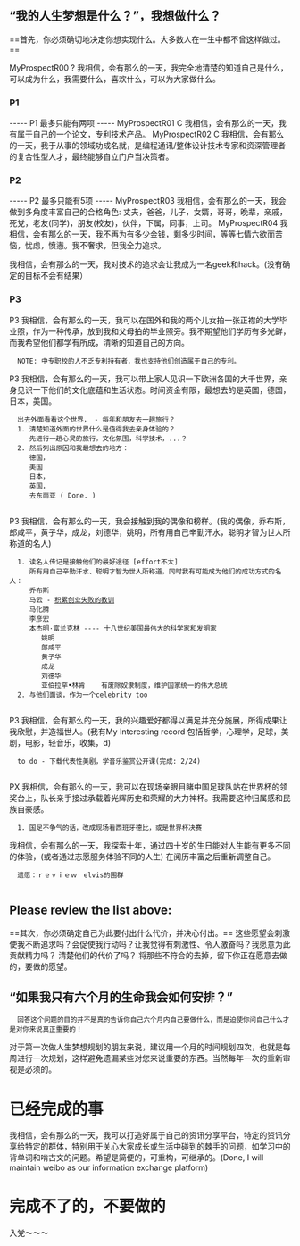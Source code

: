 ==“我的人生梦想是什么？”，我想做什么？== ==首先，你必须确切地决定你想实现什么。大多数人在一生中都不曾这样做过。 ==

MyProspectR00 ? 我相信，会有那么的一天，我完全地清楚的知道自己是什么，可以成为什么，我需要什么，喜欢什么，可以为大家做什么。
   
=== P1 ===
----- P1 最多只能有两项 -----
MyProspectR01 C 我相信，会有那么的一天，我有属于自己的一个论文，专利技术产品。
MyProspectR02 C 我相信，会有那么的一天，我于从事的领域功成名就，是编程通讯/整体设计技术专家和资深管理者的复合性型人才，最终能够自立门户当决策者。

=== P2 ===
----- P2 最多只能有5项 -----
MyProspectR03 我相信，会有那么的一天，我会做到多角度丰富自己的合格角色: 丈夫，爸爸，儿子，女婿，哥哥，晚辈，亲戚，死党，老友(同学)，朋友(校友)，伙伴，下属，同事，上司。
MyProspectR04 我相信，会有那么的一天，我不再为有多少金钱，剩多少时间，等等七情六欲而苦恼，忧虑，愤懑。我不奢求，但我全力追求。
   
我相信，会有那么的一天，我对技术的追求会让我成为一名geek和hack。(没有确定的目标不会有结果）
   
=== P3 ===
P3 我相信，会有那么的一天，我可以在国外和我的两个儿女拍一张正襟的大学毕业照，作为一种传承，放到我和父母拍的毕业照旁。我不期望他们学历有多光鲜，而我希望他们都学有所成，清晰的知道自己的方向。
   NOTE: 中专职校的人不乏专利持有者，我也支持他们创造属于自己的专利。

P3 我相信，会有那么的一天，我可以带上家人见识一下欧洲各国的大千世界，亲身见识一下他们的文化底蕴和生活状态。时间资金有限，最想去的是英国，德国，日本，美国。
   出去外面看看这个世界， - 每年和朋友去一趟旅行？
   1. 清楚知道外面的世界什么是值得我去亲身体验的？
      先进行一趟心灵的旅行。文化氛围，科学技术，...？
   2. 然后列出原因和我最想去的地方：
      德国，
      美国
      日本，
      英国，
      去东南亚 ( Done. )
      

P3 我相信，会有那么的一天，我会接触到我的偶像和榜样。(我的偶像，乔布斯，郎咸平，黄子华，成龙，刘德华，姚明，所有用自己辛勤汗水，聪明才智为世人所称道的名人)
   1. 读名人传记是接触他们的最好途径 [effort不大]
      所有用自己辛勤汗水、聪明才智为世人所称道，同时我有可能成为他们的成功方式的名人：
      乔布斯
      马云 - [[积累创业失败的教训]] 
      马化腾
      李彦宏
      本杰明·富兰克林 ---- 十八世纪美国最伟大的科学家和发明家
         姚明
         郎咸平
         黄子华
         成龙
         刘德华
         亚伯拉罕•林肯    有废除奴隶制度，维护国家统一的伟大总统
   2. 与他们面谈，作为一个celebrity too 
   

P3 我相信，会有那么的一天，我的兴趣爱好都得以满足并充分施展，所得成果让我欣慰，并造福世人。(我有My Interesting record 包括哲学，心理学，足球，美剧，电影，轻音乐，收集，d) 
   to do - 下载代表性美剧，学音乐鉴赏公开课(完成: 2/24)
   
PX 我相信，会有那么的一天，我可以在现场亲眼目睹中国足球队站在世界杯的领奖台上，队长亲手接过承载着光辉历史和荣耀的大力神杯。我需要这种归属感和民族自豪感。
   1. 国足不争气的话，改成现场看西班牙德比，或是世界杯决赛



我相信，会有那么的一天，我探索十年，通过四十岁的生日能对人生能有更多不同的体验，(或者通过志愿服务体验不同的人生) 在阅历丰富之后重新调整自己。
   遗愿：ｒｅｖｉｅｗ　elvis的围群
      
==Please review the list above:== ==其次，你必须确定自己为此要付出什么代价，并决心付出。==
这些愿望会刺激使我不断追求吗？会促使我行动吗？让我觉得有刺激性、令人激奋吗？我愿意为此贡献精力吗？
清楚他们的代价了吗？
将那些不符合的去掉，留下你正在愿意去做的，要做的愿望。

==“如果我只有六个月的生命我会如何安排？”==
   回答这个问题的目的并不是真的告诉你自己六个月内自己要做什么，而是迫使你问自己什么才是对你来说真正重要的！

   
对于第一次做人生梦想规划的朋友来说，建议用一个月的时间规划四次，也就是每周进行一次规划，这样避免遗漏某些对您来说重要的东西。当然每年一次的重新审视是必须的。


=已经完成的事=
我相信，会有那么的一天，我可以打造好属于自己的资讯分享平台，特定的资讯分享给特定的群体，特别用于关心大家成长或生活中碰到的棘手的问题，如学习中的背单词和啃古文的问题。希望是简便的，可重构，可继承的。(Done, I will maintain weibo as our information exchange platform)

=完成不了的，不要做的=
入党～～～
